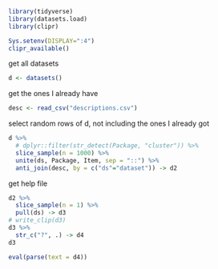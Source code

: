 ```r
library(tidyverse)
library(datasets.load)
library(clipr)
```

```r
Sys.setenv(DISPLAY=":4")
clipr_available()
```

get all datasets

```r
d <- datasets()
```

get the ones I already have

```r
desc <- read_csv("descriptions.csv")
```

select random rows of d, not including the ones I already got

```r
d %>%
  # dplyr::filter(str_detect(Package, "cluster")) %>% 
  slice_sample(n = 1000) %>% 
  unite(ds, Package, Item, sep = "::") %>% 
  anti_join(desc, by = c("ds"="dataset")) -> d2
```

get help file

```r
d2 %>% 
  slice_sample(n = 1) %>% 
  pull(ds) -> d3
# write_clip(d3)
d3 %>% 
  str_c("?", .) -> d4
d3
```

```r
eval(parse(text = d4))
```
